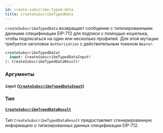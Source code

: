 ```yaml
---
id: create-subscribe-typed-data
title: createSubscribeTypedData
---
```



`createSubscribeTypedData` возвращает сообщение с типизированными данными спецификации EIP-712 для подписи с помощью кошелька, чтобы подписаться на один или несколько профилей. Для этой мутации требуется заголовок `Authorization` с действительным токеном `Bearer`.

```graphql
createSubscribeTypedData(
  input: CreateSubscribeTypedDataInput!
): CreateSubscribeTypedDataResult!
```


### Аргументы

#### `input` ([`CreateSubscribeTypedDataInput`](/reference/inputs/create-subscribe-typed-data-input))




### Тип

#### [`CreateSubscribeTypedDataResult`](/reference/objects/create-subscribe-typed-data-result) 

Тип `CreateSubscribeTypedDataResult` предоставляет сгенерированную информацию о типизированных данных спецификации EIP-712.



